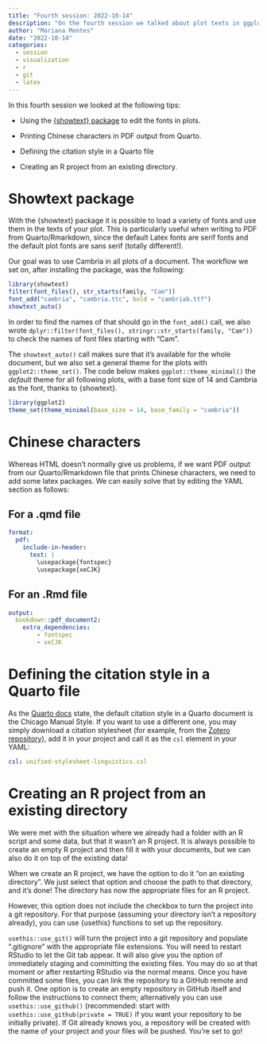```yaml
---
title: "Fourth session: 2022-10-14"
description: "On the fourth session we talked about plot texts in ggplot and turning R projects into git repositories."
author: "Mariana Montes"
date: "2022-10-14"
categories:
  - session
  - visualization
  - r
  - git
  - latex
---
```


In this fourth session we looked at the following tips:

- Using the [{showtext} package](https://github.com/yixuan/showtext) to edit the fonts in plots.

- Printing Chinese characters in PDF output from Quarto.

- Defining the citation style in a Quarto file

- Creating an R project from an existing directory.

# Showtext package

With the {showtext} package it is possible to load a variety of fonts and use them in the texts of your plot. This is particularly useful when writing to PDF from Quarto/Rmarkdown, since the default Latex fonts are serif fonts and the default plot fonts are sans serif (totally different!).

Our goal was to use Cambria in all plots of a document. The workflow we set on, after installing the package, was the following:

```r
library(showtext)
filter(font_files(), str_starts(family, "Cam"))
font_add("cambria", "cambria.ttc", bold = "cambriab.ttf")
showtext_auto()
```

In order to find the names of that should go in the `font_add()` call, we also wrote `dplyr::filter(font_files(), stringr::str_starts(family, "Cam"))` to check the names of font files starting with "Cam".

The `showtext_auto()` call makes sure that it's available for the whole document, but we also set a general theme for the plots with `ggplot2::theme_set()`. The code below makes `ggplot::theme_minimal()` the *default* theme for all following plots, with a base font size of 14 and Cambria as the font, thanks to {showtext}.

```r
library(ggplot2)
theme_set(theme_minimal(base_size = 14, base_family = "cambria"))
```

# Chinese characters

Whereas HTML doesn't normally give us problems, if we want PDF output from our Quarto/Rmarkdown file that prints Chinese characters, we need to add some latex packages. We can easily solve that by editing the YAML section as follows:

::: {.panel-tabset}

## For a .qmd file

```yml
format:
  pdf:
    include-in-header: 
      text: |
        \usepackage{fontspec}
        \usepackage{xeCJK}
```

## For an .Rmd file
  
```yml
output:
  bookdown::pdf_document2:
    extra_dependencies:
        - fontspec
        - xeCJK
```
:::


# Defining the citation style in a Quarto file

As the [Quarto docs](https://quarto.org/docs/authoring/footnotes-and-citations.html#citation-style) state, the default citation style in a Quarto document is the Chicago Manual Style. If you want to use a different one, you may simply download a citation stylesheet (for example, from the [Zotero repository](https://www.zotero.org/styles?q=unified)), add it in your project and call it as the `csl` element in your YAML:

```yml
csl: unified-stylesheet-linguistics.csl
```
# Creating an R project from an existing directory

We were met with the situation where we already had a folder with an R script and some data, but that it wasn't an R project. It is always possible to create an empty R project and then fill it with your documents, but we can also do it on top of the existing data!

When we create an R project, we have the option to do it "on an existing directory". We just select that option and choose the path to that directory, and it's done! The directory has now the appropriate files for an R project.

However, this option does not include the checkbox to turn the project into a git repository. For that purpose (assuming your directory isn't a repository already), you can use {usethis} functions to set up the repository.

`usethis::use_git()` will turn the project into a git repository and populate ".gitignore" with the appropriate file extensions. You will need to restart RStudio to let the Git tab appear. It will also give you the option of immediately staging and committing the existing files. You may do so at that moment or after restarting RStudio via the normal means. Once you have committed some files, you can link the repository to a GitHub remote and push it. One option is to create an empty repository in GitHub itself and follow the instructions to connect them; alternatively you can use `usethis::use_github()` (recommended: start with `usethis::use_github(private = TRUE)` if you want your repository to be initially private). If Git already knows you, a repository will be created with the name of your project and your files will be pushed. You're set to go!
